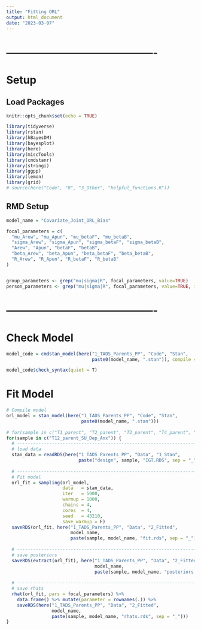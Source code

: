 ```yaml
---
title: "Fitting ORL"
output: html_document
date: "2023-03-07"
---
```




# -------------------------------------------
# Setup
## Load Packages
```r
knitr::opts_chunk$set(echo = TRUE)

library(tidyverse)
library(rstan)
library(hBayesDM)
library(bayesplot)
library(here)
library(miscTools)
library(cmdstanr)
library(stringi)
library(ggpp)
library(lemon)
library(grid)
# source(here("Code", "R", "3_Other", "helpful_functions.R"))
```



## RMD Setup
```r
model_name = "Covariate_Joint_ORL_Bias"

focal_parameters = c(
  "mu_Arew", "mu_Apun", "mu_betaF", "mu_betaB", 
  "sigma_Arew", "sigma_Apun", "sigma_betaF", "sigma_betaB", 
  "Arew", "Apun", "betaF", "betaB", 
  "beta_Arew", "beta_Apun", "beta_betaF", "beta_betaB", 
  "R_Arew", "R_Apun", "R_betaF", "R_betaB"
)


group_parameters <- grep("mu|sigma|R", focal_parameters, value=TRUE)
person_parameters <- grep("mu|sigma|R", focal_parameters, value=TRUE, invert=TRUE)
```



# -------------------------------------------
# Check Model
```r
model_code = cmdstan_model(here("1_TADS_Parents_PP", "Code", "Stan", 
                                paste0(model_name, ".stan")), compile = F)

model_code$check_syntax(quiet = T)
```



# Fit Model
```r
# Compile model
orl_model = stan_model(here("1_TADS_Parents_PP", "Code", "Stan",
                            paste0(model_name, ".stan")))
  
# for(sample in c("T1_parent", "T2_parent", "T3_parent", "T4_parent", "T5_parent")) {
for(sample in c("T12_parent_SU_Dep_Anx")) {
  # -----------------------------------------------------------------------------------
  # load data
  stan_data = readRDS(here("1_TADS_Parents_PP", "Data", "1_Stan",
                           paste("design", sample, "IGT.RDS", sep = "_")))
  
  # -----------------------------------------------------------------------------------
  # Fit model
  orl_fit = sampling(orl_model, 
                     data   = stan_data, 
                     iter   = 5000, 
                     warmup = 1000, 
                     chains = 4, 
                     cores  = 4,
                     seed   = 43210,
                     save_warmup = F)
  saveRDS(orl_fit, here("1_TADS_Parents_PP", "Data", "2_Fitted",
                        model_name,
                        paste(sample, model_name, "fit.rds", sep = "_")))
  
  # -----------------------------------------------------------------------------------
  # save posteriors
  saveRDS(extract(orl_fit), here("1_TADS_Parents_PP", "Data", "2_Fitted",
                                 model_name,
                                 paste(sample, model_name, "posteriors.rds", sep = "_")))
  
  # -----------------------------------------------------------------------------------
  # save rhats
  rhat(orl_fit, pars = focal_parameters) %>%
    data.frame() %>% mutate(parameter = rownames(.)) %>% 
    saveRDS(here("1_TADS_Parents_PP", "Data", "2_Fitted",
                 model_name,
                 paste(sample, model_name, "rhats.rds", sep = "_")))
}
```





















